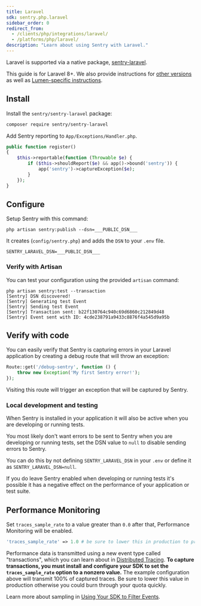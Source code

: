 ```yaml
---
title: Laravel
sdk: sentry.php.laravel
sidebar_order: 0
redirect_from:
  - /clients/php/integrations/laravel/
  - /platforms/php/laravel/
description: "Learn about using Sentry with Laravel."
---
```


Laravel is supported via a native package, [sentry-laravel](https://github.com/getsentry/sentry-laravel).

This guide is for Laravel 8+. We also provide instructions for [other versions](configuration/other-versions/) as well as [Lumen-specific instructions](configuration/other-versions/lumen/).

## Install

Install the `sentry/sentry-laravel` package:

```bash
composer require sentry/sentry-laravel
```

Add Sentry reporting to `App/Exceptions/Handler.php`.

```php {filename:App/Exceptions/Handler.php}
public function register()
{
    $this->reportable(function (Throwable $e) {
        if ($this->shouldReport($e) && app()->bound('sentry')) {
            app('sentry')->captureException($e);
        }
    });
}
```

## Configure

Setup Sentry with this command:

```shell
php artisan sentry:publish --dsn=___PUBLIC_DSN___
```

It creates (`config/sentry.php`) and adds the `DSN` to your `.env` file.

```shell {filename:.env}
SENTRY_LARAVEL_DSN=___PUBLIC_DSN___
```

### Verify with Artisan

You can test your configuration using the provided `artisan` command:

```shell
php artisan sentry:test --transaction
[Sentry] DSN discovered!
[Sentry] Generating test Event
[Sentry] Sending test Event
[Sentry] Transaction sent: b22f130764c940c69d6860c212849d48
[Sentry] Event sent with ID: 4cde238791a9433c8876f4a545d9a95b
```

## Verify with code

You can easily verify that Sentry is capturing errors in your Laravel application by creating a debug route that will throw an exception:

```php
Route::get('/debug-sentry', function () {
    throw new Exception('My first Sentry error!');
});
```

Visiting this route will trigger an exception that will be captured by Sentry.


### Local development and testing

When Sentry is installed in your application it will also be active when you are developing or running tests.

You most likely don't want errors to be sent to Sentry when you are developing or running tests, set the DSN value to `null` to disable sending errors to Sentry.

You can do this by not defining `SENTRY_LARAVEL_DSN` in your `.env` or define it as `SENTRY_LARAVEL_DSN=null`.

If you do leave Sentry enabled when developing or running tests it's possible it has a negative effect on the performance of your application or test suite.

## Performance Monitoring

Set `traces_sample_rate` to a value greater than `0.0` after that, Performance Monitoring will be enabled.

```php {filename:config/sentry.php}
'traces_sample_rate' => 1.0 # be sure to lower this in production to prevent quota issues
```

Performance data is transmitted using a new event type called "transactions", which you can learn about in [Distributed Tracing](/product/sentry-basics/tracing/distributed-tracing/#traces-transactions-and-spans). **To capture transactions, you must install and configure your SDK to set the `traces_sample_rate` option to a nonzero value.** The example configuration above will transmit 100% of captured traces. Be sure to lower this value in production otherwise you could burn through your quota quickly.

Learn more about sampling in [Using Your SDK to Filter Events](configuration/filtering/).

<PageGrid nextPages header="Next Steps" />
